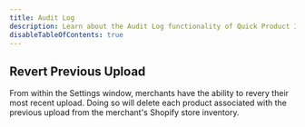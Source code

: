 ```yaml
---
title: Audit Log
description: Learn about the Audit Log functionality of Quick Product Import.
disableTableOfContents: true
---
```



## Revert Previous Upload

From within the Settings window, merchants have the ability to revery their most recent upload. Doing so will delete each product associated with the previous upload from the merchant's Shopify store inventory.

<AuditLogs />
